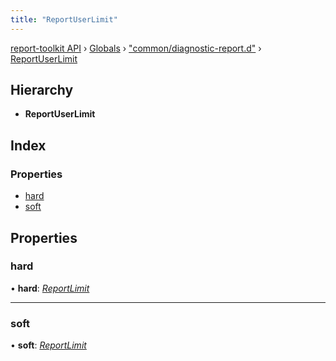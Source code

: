 ```yaml
---
title: "ReportUserLimit"
---
```


[report-toolkit API](../home.mdx) › [Globals](../home) › ["common/diagnostic-report.d"](../modules/common_diagnostic_report_d_.mdx) › [ReportUserLimit](common_diagnostic_report_d_.reportuserlimit.mdx)

## Hierarchy

* **ReportUserLimit**

## Index

### Properties

- [hard](common_diagnostic_report_d_.reportuserlimit.mdx#hard)
- [soft](common_diagnostic_report_d_.reportuserlimit.mdx#soft)

## Properties

### hard

• **hard**: *[ReportLimit](../modules/common_diagnostic_report_d_.mdx#reportlimit)*

___

### soft

• **soft**: *[ReportLimit](../modules/common_diagnostic_report_d_.mdx#reportlimit)*


